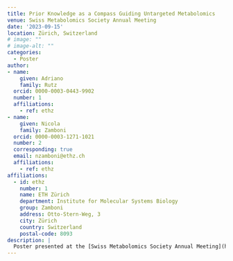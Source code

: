```yaml
---
title: Prior Knowledge as a Compass Guiding Untargeted Metabolomics
venue: Swiss Metabolomics Society Annual Meeting
date: '2023-09-15'
location: Zürich, Switzerland
# image: ""
# image-alt: ""
categories:
  - Poster
author: 
- name: 
    given: Adriano 
    family: Rutz
  orcid: 0000-0003-0443-9902
  number: 1
  affiliations:
    - ref: ethz
- name: 
    given: Nicola 
    family: Zamboni
  orcid: 0000-0003-1271-1021
  number: 2
  corresponding: true
  email: nzamboni@ethz.ch
  affiliations:
    - ref: ethz
affiliations:
  - id: ethz
    number: 1
    name: ETH Zürich
    department: Institute for Molecular Systems Biology
    group: Zamboni
    address: Otto-Stern-Weg, 3
    city: Zürich
    country: Switzerland
    postal-code: 8093
description: |
  Poster presented at the [Swiss Metabolomics Society Annual Meeting](https://swiss-metabolomics.ch/annual-meeting).
---
```

